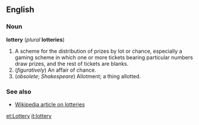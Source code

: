 ==English==
===Noun===
'''lottery''' (''plural'' '''lotteries''')

#A scheme for the distribution of prizes by lot or chance, especially a gaming scheme in which one or more tickets bearing particular numbers draw prizes, and the rest of tickets are blanks.
#(''figuratively'') An affair of chance.
#(''obsolete''; ''Shakespeare'') Allotment; a thing allotted.

===See also===
*[[w:Lottery|Wikipedia article on lotteries]]

[[et:Lottery]]
[[it:lottery]]